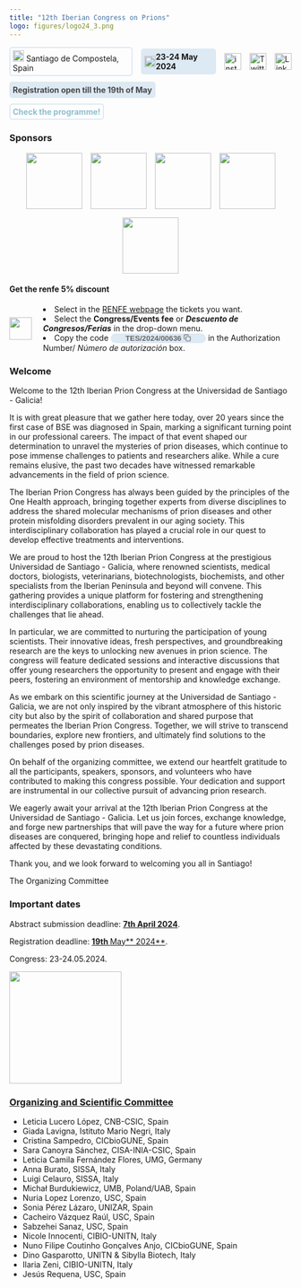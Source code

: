 ```yaml
---
title: "12th Iberian Congress on Prions"
logo: figures/logo24_3.png
---
```


```{=html}
<div class="row">
  <a href="visitsantiago.qmd" class="location-button bobina1">
    <img src="figures/pin-logo.png" alt="pin" width="20" height="20">
    Santiago de Compostela, Spain
  </a>
  <a href="programme.qmd" class="cal-text bobina2">
    <img src="figures/cal-logo.png" alt="pin" width="20" height="20">
    <strong>23-24 May 2024</strong>
  </a>
  <div class="social-links-sidebar" >
  <a href="https://www.instagram.com/iberianprionconference" class="ig-button bobina3a" target="_blank">
    <img src="figures/ig-icon.png" alt="instagram">
  </a>
  <a href="https://twitter.com/IberianPrion" class="x-button bobina3b" target="_blank">
    <img src="figures/x-logo.png" alt="Twitter">
  </a>
  <a href="https://linkedin.com/company/iberianprionconference" class="ln-button bobina3c" target="_blank">
    <img src="figures/In-logo.png" alt="LinkedIn">
  </a>
  </div>
</div>

<div class='row due'>
  <a href='registration.qmd' class='offerta-speciale bobina4'><strong>Registration open till the 19th of May</strong></a>
  <a href='programme.qmd' class='movete bobina5' style='color: #8ebecd;'><strong>Check the programme!</strong></a>
</div>

<style>
  .descr {
    display: flex;
    align-items: center;
  }
  .row {
    display: flex;
    flex-direction: row;
    gap: 15px;
    align-items: center;
    margin-top: 10px;
  } 
  .location-button {
    text-decoration : none;
    border: 2px solid #dde9f3;
    padding : 4px;
    border-radius: 5px;
  }
  .cal-text {
    display: flex;
    align-items: center;
    background-color: #dde9f3;
    border-radius: 5px;
    padding : 6px;
    color : currentcolor;
    text-decoration : none;
  }

  .hover-additional-text {
    display: none;
    margin-left: 10px; 
    opacity: 0;
    text-decoration: none;
    color : black;
  }
  .social-links-sidebar a:hover img {
    transform: scale(1.2);
    gap: 20px;
  }

  .social-links-sidebar {
    display: flex;
    justify-content: center;
    align-items: center; 
    gap: 15px; 
  }
  .social-links-sidebar a {
    display: flex;
    flex-wrap: wrap;
    gap: 10px;
  }
  .social-links-sidebar img {
    width: 30px;
    height: 30px;
  }

  @media (max-width: 600px) {
    .row {
      flex-direction: column;
      align-items: center;
    }
    .logo-social-container {
      flex-direction: column;
    }
    .social-links-sidebar {
    display: flex;
    flex-wrap: wrap;
    justify-content: center;
    align-items: center;
    align-content: flex-start;
    }
  }
  /* */
  .offerta-speciale {
    border: #0000ff;
    align-items: center;
    background-color: #dde9f3;
    border-radius: 5px;
    padding: 6px;
    /*font-size: 24px;*/
    color : #474747;
    text-decoration : none;
  }
  .movete {
    text-decoration : none;
    border: 2px solid #dde9f3;
    padding : 4px;
    border-radius: 5px;
  }
  .fermate {
    text-decoration : none;
    border: 2px solid #df382c;
    padding : 4px;
    border-radius: 5px;
  }
  .due {
    gap: 10px;
    flex-direction: column;
    align-items: flex-start;
  }
  @media (max-width: 600px) {
    .row {
      flex-direction: column;
      align-items: center;
    }
    .due {
      gap: 15px;
    }
    .logo-social-container {
      flex-direction: column;
    }
    .social-links-sidebar {
    display: flex;
    flex-wrap: wrap;
    justify-content: center;
    align-items: center;
    align-content: flex-start;
    }
  }
  @keyframes zoomInOut {
    0% {
      transform: scale(1);
    }
    50% {
      transform: scale(1.1);
    }
    100% {
      transform: scale(1);
    }
  }
  @media (pointer: coarse) {
    .bobina1 {
    animation: zoomInOut 0.5s;
    animation-delay: 0s;
    }
    .bobina2 {
    animation: zoomInOut 0.5s;
    animation-delay: 0.3s;
    }
    .bobina3a {
    animation: zoomInOut 0.5s;
    animation-delay: 0.6s;
    }
    .bobina3b {
    animation: zoomInOut 0.5s;
    animation-delay: 0.7s;
    }
    .bobina3c {
    animation: zoomInOut 0.5s;
    animation-delay: 0.8s;
    }
    .bobina4 {
    animation: zoomInOut 0.5s;
    animation-delay: 0.9s;
    }
    .bobina5 {
    animation: zoomInOut 0.5s;
    animation-delay: 1.2s;
    }
  }

</style>
```

### Sponsors 

```{=html}
<!-- EACH ROW A SPONSOR!-->
<div class="sponsors">
  <a href="https://www.usc.gal/en" target="_blank"><img src="figures/usc.svg"  /></a>
  <a href="https://fundacionprionicas.org/" target="_blank"><img src="figures/FEEP.jpg"  /></a>
  <a href="https://www.proquinorte.com/" target="_blank"><img src="figures/Logo-Proquinorte.avif"  /></a>
  <a href="https://veterinaryresearch.biomedcentral.com/" target="_blank"><img src="figures/vjl.jpg" /></a>
  <a href="https://www.celtaingenieros.com/" target="_blank"><img src="figures/c.jpg"  /></a>
  <a href="https://www.renfe.com/es/en" class="schermostretto" target="_blank"><img src="figures/renfe.png" style="height: 70px;" /></a>
</div>
<style>
  .treno_dei_desideri {
    display : flex;
    flex-direction : row;
    align-items : center;
    gap : 20px;
    margin-top : 15px;
  }
  .controllo_biglietti {
    display : block;
  }
  .sponsors a:hover img {
    transform: scale(1.05);
    gap: 20px;
  }
  .logotreno {
    display : flex;
  }
  .logotreno img {
    height : 40px;
  }
  .logotreno a:hover img {
    transform: scale(1.1);
    gap: 20px;
  }
  .sponsors {
    display: flex;
    justify-content: center; 
    align-items: center; 
    flex-wrap : wrap; 
    gap: 15px; 
  }
  /*
  .sponsors a {
    display: flex;
    flex-wrap: wrap; 
    gap: 10px; 
  }*/
  .sponsors img {
    height: 100px;
  }
  .schermostretto {
    display : none;
  }
  .schermostretto a { 
    display : none;
  }
  .schermolungo {
    display : inline;
  }
  .logotesto {
    height : 35px;
  }
  @media (max-width: 600px) {
    .sponsors {
    display: flex;
    flex-wrap: wrap;
    justify-content: center;
    align-items: center;
    align-content: flex-start;
    }
    .treno_dei_desideri {
    display: block;
    gap : 0px;
    margin-top : 15px;
    }
    .logotreno {
      display : none;
    }
    .schermostretto {
      display : inline;
    }
  }
  .bottone-copia {
    width : 170px;
    border: 0px solid #dde9f3;
    border-radius: 50px;
    background-color: #dde9f3;
    color : #676767;
    align-items: center;
  }
  .bottone-copia svg {
    width: 1em; /* Adjust this value to your needs */
    vertical-align: top;
  }
  .bottone-copia :hover {
    align-items: center;
    background-color: #dde9f3;
    /*font-size: 24px;*/
    color : #000000;
  }
  .og-bottone-copia {
    display: inline;
  }
  .copied-bottone-copia {
    display: none;
    color : #000000;
  }

</style>
```

```{=html}
<script src="https://cdn.jsdelivr.net/npm/lucide@0.16.12/dist/lucide.js"></script>
<h4>Get the <strong >renfe</strong> 5% discount</h4>
<div class="treno_dei_desideri">
  <div class="logotreno">
    <a href="https://www.renfe.com/es/en" target="_blank"><img src="figures/renfe.png"  /></a>
  </div>
  <div class="controllo_biglietti">
    <li>Select in the <a href="https://www.renfe.com/es/en" target="_blank">RENFE webpage</a> the tickets you want.</li>
    <li>Select the <strong>Congress/Events fee</strong> or <strong><em>Descuento de Congresos/Ferias</em></strong> in the drop-down menu.</li>
    <li>Copy the code 
    <button class="bottone-copia" id="copyButton" alt='copy the discount code!'>
      <span class="og-bottone-copia">
        <strong>TES/2024/00636</strong>
        <svg xmlns="http://www.w3.org/2000/svg" width="24" height="24" viewBox="0 0 24 24" fill="none" stroke="currentColor" stroke-width="2" stroke-linecap="round" stroke-linejoin="round" class="lucide lucide-copy"><rect width="14" height="14" x="8" y="8" rx="2" ry="2"/><path d="M4 16c-1.1 0-2-.9-2-2V4c0-1.1.9-2 2-2h10c1.1 0 2 .9 2 2"/></svg>
      </span>
      <span class="copied-bottone-copia"><strong>Copied!</strong></span>
    </button>
    in the Authorization Number/ <em>Número de autorización</em> box.</li>
  </div>
</div>

<script>
document.getElementById('copyButton').addEventListener('click', function() {
  var self = this;
  var originalText = this.querySelector('.og-bottone-copia').innerText;
  navigator.clipboard.writeText(originalText).then(function() {
    console.log('Copying to clipboard was successful!');
    self.querySelector('.og-bottone-copia').style.display = 'none';
    self.querySelector('.copied-bottone-copia').style.display = 'inline-block';
    setTimeout(function() {
      self.querySelector('.og-bottone-copia').style.display = 'inline-block';
      self.querySelector('.copied-bottone-copia').style.display = 'none';
    }, 1000); // Change back after 1 second
  }, function(err) {
    console.error('Could not copy text: ', err);
  });
});
</script>
```
### Welcome

Welcome to the 12th Iberian Prion Congress at the Universidad de Santiago - Galicia!

It is with great pleasure that we gather here today, over 20 years since the first case of BSE was diagnosed in Spain, marking a significant turning point in our professional careers. The impact of that event shaped our determination to unravel the mysteries of prion diseases, which continue to pose immense challenges to patients and researchers alike. While a cure remains elusive, the past two decades have witnessed remarkable advancements in the field of prion science.

The Iberian Prion Congress has always been guided by the principles of the One Health approach, bringing together experts from diverse disciplines to address the shared molecular mechanisms of prion diseases and other protein misfolding disorders prevalent in our aging society. This interdisciplinary collaboration has played a crucial role in our quest to develop effective treatments and interventions.

We are proud to host the 12th Iberian Prion Congress at the prestigious Universidad de Santiago - Galicia, where renowned scientists, medical doctors, biologists, veterinarians, biotechnologists, biochemists, and other specialists from the Iberian Peninsula and beyond will convene. This gathering provides a unique platform for fostering and strengthening interdisciplinary collaborations, enabling us to collectively tackle the challenges that lie ahead.

In particular, we are committed to nurturing the participation of young scientists. Their innovative ideas, fresh perspectives, and groundbreaking research are the keys to unlocking new avenues in prion science. The congress will feature dedicated sessions and interactive discussions that offer young researchers the opportunity to present and engage with their peers, fostering an environment of mentorship and knowledge exchange.

As we embark on this scientific journey at the Universidad de Santiago - Galicia, we are not only inspired by the vibrant atmosphere of this historic city but also by the spirit of collaboration and shared purpose that permeates the Iberian Prion Congress. Together, we will strive to transcend boundaries, explore new frontiers, and ultimately find solutions to the challenges posed by prion diseases.

On behalf of the organizing committee, we extend our heartfelt gratitude to all the participants, speakers, sponsors, and volunteers who have contributed to making this congress possible. Your dedication and support are instrumental in our collective pursuit of advancing prion research.

We eagerly await your arrival at the 12th Iberian Prion Congress at the Universidad de Santiago - Galicia. Let us join forces, exchange knowledge, and forge new partnerships that will pave the way for a future where prion diseases are conquered, bringing hope and relief to countless individuals affected by these devastating conditions.

Thank you, and we look forward to welcoming you all in Santiago!

The Organizing Committee


### Important dates

Abstract submission deadline: [**7th April 2024**](abstract.qmd).

Registration deadline: [**19th **May** 2024**](registration.qmd).

Congress: 23-24.05.2024.

<img src="figures/santiago1.jpg" width="200" height="200">

### [Organizing and Scientific Committee](committee.html)

- Leticia Lucero López, CNB-CSIC, Spain
- Giada Lavigna, Istituto Mario Negri, Italy
- Cristina Sampedro, CICbioGUNE, Spain
- Sara Canoyra Sánchez, CISA-INIA-CSIC, Spain
- Leticia Camila Fernández Flores, UMG, Germany
- Anna Burato, SISSA, Italy
- Luigi Celauro, SISSA, Italy
- Michał Burdukiewicz, UMB, Poland/UAB, Spain
- Nuria Lopez Lorenzo, USC, Spain
- Sonia Pérez Lázaro, UNIZAR, Spain
- Cacheiro Vázquez Raúl, USC, Spain
- Sabzehei Sanaz, USC, Spain
- Nicole Innocenti, CIBIO-UNITN, Italy
- Nuno Filipe Coutinho Gonçalves Anjo, CICbioGUNE, Spain
- Dino Gasparotto, UNITN & Sibylla Biotech, Italy
- Ilaria Zeni, CIBIO-UNITN, Italy
- Jesús Requena, USC, Spain


<!-- register now! button cool effect + code on sidebar_mods.css -->
```{=html}
<script>
window.onload = function() {
  var sidebarLinks = document.querySelectorAll('.sidebar-item-container a');
  for (var i = 0; i < sidebarLinks.length; i++) {
    if (sidebarLinks[i].textContent.trim() === 'UPLOAD YOUR ABSTRACT!') {
      sidebarLinks[i].classList.add('abstract-button');
    }
    if (sidebarLinks[i].textContent.trim() === 'REGISTER NOW!') {
      sidebarLinks[i].classList.add('strobelight');
    }
  }
};

</script>
```